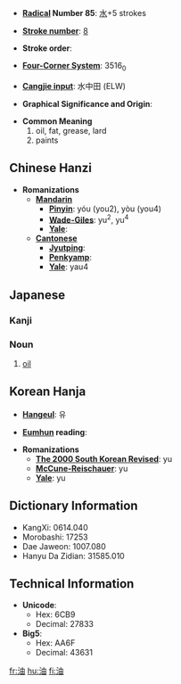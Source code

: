 * '''[[Wiktionary:Chinese radical index| Radical]] Number 85''': [[Wiktionary:Chinese radical index 水|水]]+5 strokes

* '''[[Wiktionary:Chinese total strokes index|Stroke number]]''': [[Wiktionary:Chinese total strokes index 8|8]]

* '''Stroke order''': 

* '''[[Wiktionary:Chinese four corner index|Four-Corner System]]''': 3516<sub>0</sub>

* '''[[Wiktionary:Chinese Cangjie index|Cangjie input]]''': 水中田 (ELW)

* '''Graphical Significance and Origin''': 

* '''Common Meaning'''
*#oil, fat, grease, lard
*# paints

== Chinese Hanzi ==

* '''Romanizations'''
** '''[[Mandarin]]'''
*** '''[[Pinyin]]''': yóu (you2), yòu (you4)
*** '''[[Wade-Giles]]''': yu<sup>2</sup>, yu<sup>4</sup>
*** '''[[Yale]]''': 
** '''[[Cantonese]]'''
*** '''[[Jyutping]]''':
*** '''[[Penkyamp]]''': 
*** '''[[Yale]]''': yau4

== Japanese ==
===Kanji===
{{kanji
|[[ゆ]] ([[yu]]), [[ゆう]] ([[yū]])
|[[あぶら]] ([[abura]])}}
===Noun===
{{janoun|[[あぶら]]|[[abura]]}}
# [[oil]]

== Korean Hanja ==

* '''[[Hangeul]]''': 유

* '''[[Eumhun]] reading''': 

* '''Romanizations'''
** '''[[The 2000 South Korean Revised Romanization|The 2000 South Korean Revised]]''': yu
** '''[[McCune-Reischauer]]''': yu
** '''[[Yale]]''': yu

== Dictionary Information ==

* KangXi: 0614.040
* Morobashi: 17253
* Dae Jaweon: 1007.080
* Hanyu Da Zidian: 31585.010

== Technical Information ==

* '''Unicode''':
** Hex: 6CB9
** Decimal: 27833
* '''Big5''':
** Hex: AA6F
** Decimal: 43631

[[fr:油]]
[[hu:油]]
[[fi:油]]